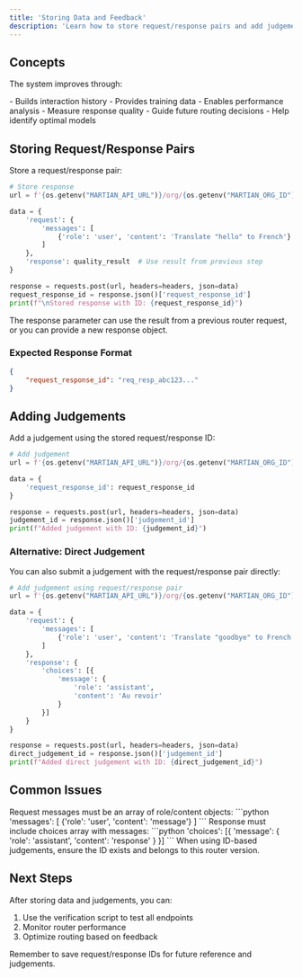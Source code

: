 ```yaml
---
title: 'Storing Data and Feedback'
description: 'Learn how to store request/response pairs and add judgements'
---
```


## Concepts

The system improves through:

<CardGroup cols={2}>
  <Card title="Request/Response Storage" icon="database">
    - Builds interaction history
    - Provides training data
    - Enables performance analysis
  </Card>
  <Card title="Judgements" icon="star">
    - Measure response quality
    - Guide future routing decisions
    - Help identify optimal models
  </Card>
</CardGroup>

## Storing Request/Response Pairs

Store a request/response pair:

```python
# Store response
url = f'{os.getenv("MARTIAN_API_URL")}/org/{os.getenv("MARTIAN_ORG_ID")}/routers/{router_id}/versions/{version_id}/response'

data = {
    'request': {
        'messages': [
            {'role': 'user', 'content': 'Translate "hello" to French'}
        ]
    },
    'response': quality_result  # Use result from previous step
}

response = requests.post(url, headers=headers, json=data)
request_response_id = response.json()['request_response_id']
print(f"\nStored response with ID: {request_response_id}")
```

<Note>
The response parameter can use the result from a previous router request, or you can provide a new response object.
</Note>

### Expected Response Format

```json
{
    "request_response_id": "req_resp_abc123..."
}
```

## Adding Judgements

Add a judgement using the stored request/response ID:

```python
# Add judgement
url = f'{os.getenv("MARTIAN_API_URL")}/org/{os.getenv("MARTIAN_ORG_ID")}/routers/{router_id}/versions/{version_id}/judgement'

data = {
    'request_response_id': request_response_id
}

response = requests.post(url, headers=headers, json=data)
judgement_id = response.json()['judgement_id']
print(f"Added judgement with ID: {judgement_id}")
```

### Alternative: Direct Judgement

You can also submit a judgement with the request/response pair directly:

```python
# Add judgement using request/response pair
url = f'{os.getenv("MARTIAN_API_URL")}/org/{os.getenv("MARTIAN_ORG_ID")}/routers/{router_id}/versions/{version_id}/judgement'

data = {
    'request': {
        'messages': [
            {'role': 'user', 'content': 'Translate "goodbye" to French'}
        ]
    },
    'response': {
        'choices': [{
            'message': {
                'role': 'assistant',
                'content': 'Au revoir'
            }
        }]
    }
}

response = requests.post(url, headers=headers, json=data)
direct_judgement_id = response.json()['judgement_id']
print(f"Added direct judgement with ID: {direct_judgement_id}")
```

## Common Issues

<AccordionGroup>
  <Accordion title="Invalid Request Format">
    Request messages must be an array of role/content objects:
    ```python
    'messages': [
        {'role': 'user', 'content': 'message'}
    ]
    ```
  </Accordion>
  <Accordion title="Invalid Response Format">
    Response must include choices array with messages:
    ```python
    'choices': [{
        'message': {
            'role': 'assistant',
            'content': 'response'
        }
    }]
    ```
  </Accordion>
  <Accordion title="Invalid Request/Response ID">
    When using ID-based judgements, ensure the ID exists and belongs to this router version.
  </Accordion>
</AccordionGroup>

## Next Steps

After storing data and judgements, you can:
1. Use the verification script to test all endpoints
2. Monitor router performance
3. Optimize routing based on feedback

<Note>
Remember to save request/response IDs for future reference and judgements.
</Note>